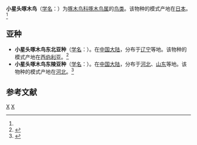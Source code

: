 {{Speciesbox
| taxon = Picoides kizuki
| binomial_authority = Temminck, 1836<ref name='id2416'>{{cite web| url =http://www.bioinfo.cn/db05/BjdwSpecies.php?action=view&id=2416| title =小星头啄木鸟| work =《中国动物物种编目数据库》| publisher =中国科学院微生物研究所| author =中国科学院动物研究所| accessdate =2009-04-04| deadurl =yes| archiveurl =https://web.archive.org/web/20160305035129/http://www.bioinfo.cn/db05/BjdwSpecies.php?action=view&id=2416| archivedate =2016-03-05}}</ref>
}}

'''小星头啄木鸟'''（[[学名|学名]]：{{lang|la|''Picoides kizuki''}}）为[[啄木鸟科|啄木鸟科]][[啄木鸟属|啄木鸟属]]的[[鸟类|鸟类]]。该物种的模式产地在[[日本|日本]]。<ref name='id2416'/>

==亚种==
*'''小星头啄木鸟东北亚种'''（[[学名|学名]]：{{lang|la|''Picoides kizuki permutatus''}}）。在[[中国大陆|中国大陆]]，分布于[[辽宁|辽宁]]等地。该物种的模式产地在[[西伯利亚|西伯利亚]]。<ref name='id2417'>{{cite web| url =http://www.bioinfo.cn/db05/BjdwSpecies.php?action=view&id=2417| title =小星头啄木鸟东北亚种| work =《中国动物物种编目数据库》| publisher =中国科学院微生物研究所| author =中国科学院动物研究所| accessdate =2009-04-04| deadurl =yes| archiveurl =https://web.archive.org/web/20160305082049/http://www.bioinfo.cn/db05/BjdwSpecies.php?action=view&id=2417| archivedate =2016-03-05}}</ref>
*'''小星头啄木鸟东陵亚种'''（[[学名|学名]]：{{lang|la|''Picoides kizuki wilderi''}}）。在[[中国大陆|中国大陆]]，分布于[[河北|河北]]、[[山东|山东]]等地。该物种的模式产地在[[河北|河北]]。<ref name='id2418'>{{cite web| url =http://www.bioinfo.cn/db05/BjdwSpecies.php?action=view&id=2418| title =小星头啄木鸟东陵亚种| work =《中国动物物种编目数据库》| publisher =中国科学院微生物研究所| author =中国科学院动物研究所| accessdate =2009-04-04| deadurl =yes| archiveurl =https://web.archive.org/web/20160305054602/http://www.bioinfo.cn/db05/BjdwSpecies.php?action=view&id=2418| archivedate =2016-03-05}}</ref>

== 参考文献 ==
{{reflist}}
{{Taxonbar|from=Q28109048}}

[[Category:啄木鸟属|X]]
[[Category:_1836年描述的鸟类|X]]